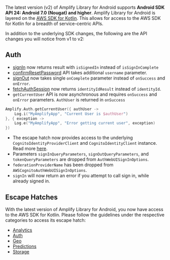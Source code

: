 The latest version (v2) of Amplify Library for Android supports **Android SDK API 24: Android 7.0 (Nougat) and higher**. Amplify Library for Android is layered on the [AWS SDK for Kotlin](https://aws.amazon.com/sdk-for-kotlin). This allows for access to the AWS SDK for Kotlin for a breadth of service-centric APIs.

In addition to the underlying SDK changes, the following are the API changes you will notice from v1 to v2:

## Auth

- [signIn](/[platform]/build-a-backend/auth/enable-sign-in/#sign-in-a-user) now returns result with `isSignedIn` instead of `isSignInComplete`
- [confirmResetPassword](/[platform]/build-a-backend/auth/manage-passwords/#reset-password) API takes additional `username` parameter.
- [signOut](/[platform]/build-a-backend/auth/sign-out/) now takes single `onComplete` parameter instead of `onSuccess` and `onError`.
- [fetchAuthSession](/[platform]/build-a-backend/auth/accessing-credentials/) now returns `identityIdResult` instead of `identityId`.
- `getCurrentUser` API is now asynchronous and requires `onSuccess` and `onError` parameters. `AuthUser` is returned in `onSuccess`

```kotlin
Amplify.Auth.getCurrentUser({ authUser ->
    Log.i("MyAmplifyApp", "Current User is $authUser")
}, { exception ->
    Log.e("MyAmplifyApp", "Error getting current user", exception)
})
```

- The escape hatch now provides access to the underlying `CognitoIdentityProviderClient` and `CognitoIdentityClient` instance. Read more [here](/[platform]/sdk/auth/).
- Parameters `signInQueryParameters`, `signOutQueryParameters`, and `tokenQueryParameters` are dropped from `AuthWebUISignInOptions`.
- `federationProviderName` has been dropped from `AWSCognitoAuthWebUISignInOptions`.
- `signIn` will now return an error if you attempt to call sign in, while already signed in.

## Escape Hatches

With the latest version of Amplify Library for Android, you now have access to the AWS SDK for Kotlin. Please follow the guidelines under the respective categories to access its escape hatch:

- [Analytics](/[platform]/build-a-backend/more-features/analytics/sdk/)
- [Auth](/[platform]/sdk/auth/)
- [Geo](/[platform]/build-a-backend/more-features/geo/amazon-location-sdk/)
- [Predictions](/[platform]/build-a-backend/more-features/predictions/sdk/)
- [Storage](/[platform]/build-a-backend/storage/sdk/)
